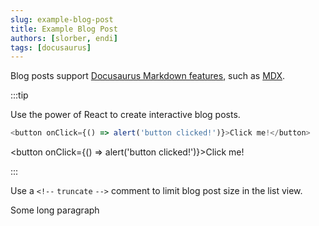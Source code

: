 ```yaml
---
slug: example-blog-post
title: Example Blog Post
authors: [slorber, endi]
tags: [docusaurus]
---
```


Blog posts support [Docusaurus Markdown features](https://docusaurus.io/docs/markdown-features), such as [MDX](https://mdxjs.com/).

:::tip

Use the power of React to create interactive blog posts.

```js
<button onClick={() => alert('button clicked!')}>Click me!</button>
```

<button onClick={() => alert('button clicked!')}>Click me!</button>

:::


Use a `<!--` `truncate` `-->` comment to limit blog post size in the list view.

<!--truncate-->

Some long paragraph